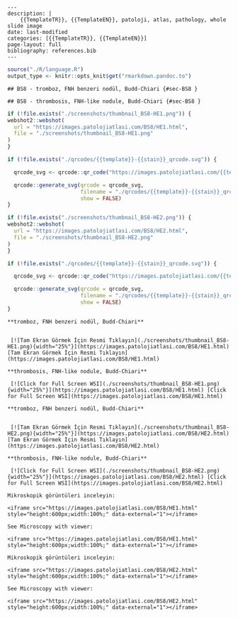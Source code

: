 

```comment
---
description: |
    {{TemplateTR}}, {{TemplateEN}}, patoloji, atlas, pathology, whole slide image
date: last-modified
categories: [{{TemplateTR}}, {{TemplateEN}}]
page-layout: full
bibliography: references.bib
---
```





```r
source("./R/language.R")
output_type <- knitr::opts_knit$get("rmarkdown.pandoc.to")
```


```asis
## BS8 - tromboz, FNH benzeri nodül, Budd-Chiari {#sec-BS8 }
```


```asis
## BS8 - thrombosis, FNH-like nodule, Budd-Chiari {#sec-BS8 }
```






```r
if (!file.exists("./screenshots/thumbnail_BS8-HE1.png")) {
webshot2::webshot(
  url = "https://images.patolojiatlasi.com/BS8/HE1.html",
  file = "./screenshots/thumbnail_BS8-HE1.png"
)
}
```




```r
if (!file.exists("./qrcodes/{{template}}-{{stain}}_qrcode.svg")) {

  qrcode_svg <- qrcode::qr_code("https://images.patolojiatlasi.com/{{template}}/{{stain}}.html")

  qrcode::generate_svg(qrcode = qrcode_svg,
                       filename = "./qrcodes/{{template}}-{{stain}}_qrcode.svg",
                       show = FALSE)
}
```





```r
if (!file.exists("./screenshots/thumbnail_BS8-HE2.png")) {
webshot2::webshot(
  url = "https://images.patolojiatlasi.com/BS8/HE2.html",
  file = "./screenshots/thumbnail_BS8-HE2.png"
)
}
```




```r
if (!file.exists("./qrcodes/{{template}}-{{stain}}_qrcode.svg")) {

  qrcode_svg <- qrcode::qr_code("https://images.patolojiatlasi.com/{{template}}/{{stain}}.html")

  qrcode::generate_svg(qrcode = qrcode_svg,
                       filename = "./qrcodes/{{template}}-{{stain}}_qrcode.svg",
                       show = FALSE)
}
```




 













:::: {.content-hidden when-format="pdf"}





::::





:::: {.content-visible when-format="pdf"}






::::


```asis

**tromboz, FNH benzeri nodül, Budd-Chiari**


 [![Tam Ekran Görmek İçin Resmi Tıklayın](./screenshots/thumbnail_BS8-HE1.png){width="25%"}](https://images.patolojiatlasi.com/BS8/HE1.html) [Tam Ekran Görmek İçin Resmi Tıklayın](https://images.patolojiatlasi.com/BS8/HE1.html)
```

```asis

**thrombosis, FNH-like nodule, Budd-Chiari**

 [![Click for Full Screen WSI](./screenshots/thumbnail_BS8-HE1.png){width="25%"}](https://images.patolojiatlasi.com/BS8/HE1.html) [Click for Full Screen WSI](https://images.patolojiatlasi.com/BS8/HE1.html)

```









:::: {.content-hidden when-format="pdf"}





::::





:::: {.content-visible when-format="pdf"}






::::


```asis

**tromboz, FNH benzeri nodül, Budd-Chiari**


 [![Tam Ekran Görmek İçin Resmi Tıklayın](./screenshots/thumbnail_BS8-HE2.png){width="25%"}](https://images.patolojiatlasi.com/BS8/HE2.html) [Tam Ekran Görmek İçin Resmi Tıklayın](https://images.patolojiatlasi.com/BS8/HE2.html)
```

```asis

**thrombosis, FNH-like nodule, Budd-Chiari**

 [![Click for Full Screen WSI](./screenshots/thumbnail_BS8-HE2.png){width="25%"}](https://images.patolojiatlasi.com/BS8/HE2.html) [Click for Full Screen WSI](https://images.patolojiatlasi.com/BS8/HE2.html)

```







:::: {.content-hidden when-format="pdf"}





::::





:::: {.content-visible when-format="pdf"}






::::












```asis
Mikroskopik görüntüleri inceleyin:

<iframe src="https://images.patolojiatlasi.com/BS8/HE1.html" style="height:600px;width:100%;" data-external="1"></iframe>

```





```asis

See Microscopy with viewer:

<iframe src="https://images.patolojiatlasi.com/BS8/HE1.html" style="height:600px;width:100%;" data-external="1"></iframe>

```







```asis
Mikroskopik görüntüleri inceleyin:

<iframe src="https://images.patolojiatlasi.com/BS8/HE2.html" style="height:600px;width:100%;" data-external="1"></iframe>

```





```asis

See Microscopy with viewer:

<iframe src="https://images.patolojiatlasi.com/BS8/HE2.html" style="height:600px;width:100%;" data-external="1"></iframe>

```














